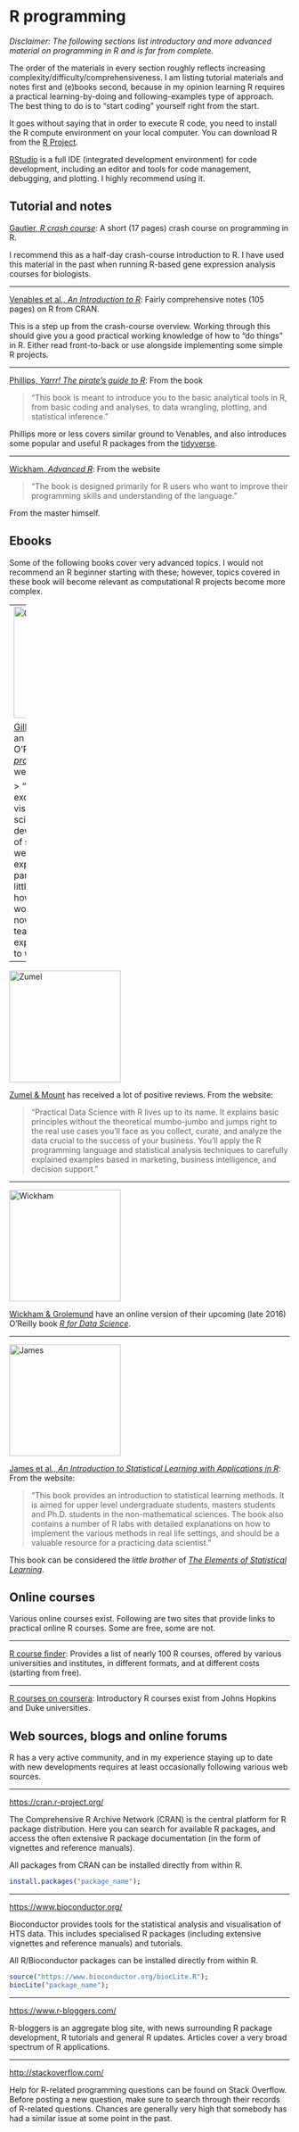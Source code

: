 # R programming

*Disclaimer: The following sections list introductory and more advanced material on programming in R and is far from complete.*

The order of the materials in every section roughly reflects increasing complexity/difficulty/comprehensiveness. I am listing tutorial materials and notes first and (e)books second, because in my opinion learning R requires a practical learning-by-doing and following-examples type of approach. The best thing to do is to "start coding" yourself right from the start.

It goes without saying that in order to execute R code, you need to install the R compute environment on your local computer. You can download R from the [R Project](https://www.r-project.org/).

[RStudio](https://www.rstudio.com/products/RStudio/) is a full IDE (integrated development environment) for code development, including an editor and tools for code management, debugging, and plotting. I highly recommend using it.

## Tutorial and notes

[Gautier, *R crash course*](http://www.cbs.dtu.dk/courses/thaiworkshop/exercises/crashR.2.pdf): A short (17 pages) crash course on programming in R.

I recommend this as a half-day crash-course introduction to R. I have used this material in the past when running R-based gene expression analysis courses for biologists.

---

[Venables et al., *An Introduction to R*](https://cran.r-project.org/doc/manuals/R-intro.pdf): Fairly comprehensive notes (105 pages) on R from CRAN.

This is a step up from the crash-course overview. Working through this should give you a good practical working knowledge of how to "do things" in R. Either read front-to-back or use alongside implementing some simple R projects.

---

[Phillips, *Yarrr! The pirate's guide to R*](https://drive.google.com/file/d/0B4udF24Yxab0S1hnZlBBTmgzM3M/view): From the book

> "This book is meant to introduce you to the basic analytical tools in R, from basic coding and analyses, to data wrangling, plotting, and statistical inference."

Phillips more or less covers similar ground to Venables, and also introduces some popular and useful R packages from the [tidyverse](https://blog.rstudio.org/2016/09/15/tidyverse-1-0-0/).

---

[Wickham, *Advanced R*](http://adv-r.had.co.nz/): From the website

> "The book is designed primarily for R users who want to improve their programming skills and understanding of the language."

From the master himself.

## Ebooks

Some of the following books cover very advanced topics. I would not recommend an R beginner starting with these; however, topics covered in these book will become relevant as computational R projects become more complex.  

---
[<img src="gillespie.png" alt="Gillespie" style="height: 200px;"/>](https://www.manning.com/books/practical-data-science-with-r)

[Gillespie & Lovelace](https://csgillespie.github.io/efficientR/index.html) have an online version of their O'Reilly book [*Efficient R programming*](https://www.amazon.com/Efficient-Programming-Practical-Guide-Smarter/dp/1491950781). From the website:

> "There are many excellent R resources for visualization, data science, and package development. Hundreds of scattered vignettes, web pages, and forums explain how to use R in particular domains. But little has been written on how to simply make R work effectively—until now. This hands-on book teaches novices and experienced R users how to write efficient R code."



---

[<img src="zumel.jpg" alt="Zumel" style="height: 200px;"/>](https://www.manning.com/books/practical-data-science-with-r)

[Zumel & Mount](https://www.manning.com/books/practical-data-science-with-r) has received a lot of positive reviews. From the website:

> "Practical Data Science with R lives up to its name. It explains basic principles without the theoretical mumbo-jumbo and jumps right to the real use cases you'll face as you collect, curate, and analyze the data crucial to the success of your business. You'll apply the R programming language and statistical analysis techniques to carefully explained examples based in marketing, business intelligence, and decision support."

---

[<img src="wickham.png" alt="Wickham" style="height: 200px;"/>](https://www.manning.com/books/practical-data-science-with-r)


[Wickham & Grolemund](http://r4ds.had.co.nz) have an online version of their upcoming (late 2016) O'Reilly book [*R for Data Science*](https://www.amazon.com/R-Data-Science-Hadley-Wickham/dp/1491910399/ref=as_li_ss_tl?ie=UTF8&qid=1469550189&sr=8-1&keywords=R+for+data+science&linkCode=sl1&tag=devtools-20&linkId=6fe0069f9605cf847ed96c191f4e84dd).

---

[<img src="james.jpg" alt="James" style="height: 200px;"/>](https://www.manning.com/books/practical-data-science-with-r)


[James et al., *An Introduction to Statistical Learning with Applications in R*](http://www-bcf.usc.edu/~gareth/ISL/): From the website:

> "This book provides an introduction to statistical learning methods. It is aimed for upper level undergraduate students, masters students and Ph.D. students in the non-mathematical sciences. The book also contains a number of R labs with detailed explanations on how to implement the various methods in real life settings, and should be a valuable resource for a practicing data scientist."

This book can be considered the *little brother* of [*The Elements of Statistical Learning*](http://statweb.stanford.edu/~tibs/ElemStatLearn/).


## Online courses

Various online courses exist. Following are two sites that provide links to practical online R courses. Some are free, some are not.

---

[R course finder](http://r-exercises.com/r-courses/): Provides a list of nearly 100 R courses, offered by various universities and institutes, in different formats, and at different costs (starting from free).

---

[R courses on coursera](https://www.coursera.org/courses?languages=en&query=r+programming): Introductory R courses exist from Johns Hopkins and Duke universities.

## Web sources, blogs and online forums

R has a very active community, and in my experience staying up to date with new developments requires at least occasionally following various web sources.

---

[https://cran.r-project.org/](https://cran.r-project.org/)

The Comprehensive R Archive Network (CRAN) is the central platform for R package distribution. Here you can search for available R packages, and access the often extensive R package documentation (in the form of vignettes and reference manuals).

All packages from CRAN can be installed directly from within R.
```r
install.packages("package_name");
```

---

[https://www.bioconductor.org/](https://www.bioconductor.org/)

Bioconductor provides tools for the statistical analysis and visualisation of HTS data. This includes specialised R packages (including extensive vignettes and reference manuals) and tutorials.

All R/Bioconductor packages can be installed directly from within R.
```r
source("https://www.bioconductor.org/biocLite.R");
biocLite("package_name");
```
---

[https://www.r-bloggers.com/](https://www.r-bloggers.com/)

R-bloggers is an aggregate blog site, with news surrounding R package development, R tutorials and general R updates. Articles cover a very broad spectrum of R applications.

---

[http://stackoverflow.com/](http://stackoverflow.com/)

Help for R-related programming questions can be found on Stack Overflow. Before posting a new question, make sure to search through their records of R-related questions. Chances are generally very high that somebody has had a similar issue at some point in the past.
